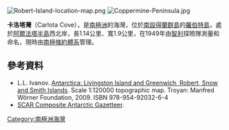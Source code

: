 [[Image:Robert-Island-location-map.png|thumb]]
[[Image:Coppermine-Peninsula.jpg|thumb]]

{{coord|62|22|15.7|S|59|41|47.9|W|display=title}}

'''卡洛塔灣'''（Carlota Cove），是[[南極洲|南極洲]]的海灣，位於[[南設得蘭群島|南設得蘭群島]]的[[羅伯特島|羅伯特島]]，處於[[阿爾法塔半島|阿爾法塔半島]]西北岸，長1.14公里、寬1.9公里，在1949年由[[智利|智利]]探險隊測量和命名，現時由[[南極條約體系|南極條約體系]]管理。

==參考資料==
* L.L. Ivanov. [http://apcbg.org/image023.jpg Antarctica: Livingston Island and Greenwich, Robert, Snow and Smith Islands]{{Wayback|url=http://apcbg.org/image023.jpg |date=20080424075823 }}. Scale 1:120000 topographic map.  Troyan: Manfred Wörner Foundation, 2009.  ISBN 978-954-92032-6-4
* [http://data.aad.gov.au/aadc/gaz/scar/ SCAR Composite Antarctic Gazetteer]{{WebCite|url=https://www.webcitation.org/5ug2CfC7m?url=http://data.aad.gov.au/aadc/gaz/scar/ |date=20101202140255 |dateformat=iso }}.

{{Antarctica-geo-stub}}
[[Category:南極洲海灣|Category:南極洲海灣]]